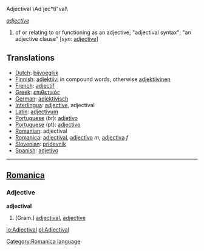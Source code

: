 Adjectival \Ad`jec*ti"val\

''[[adjective]]''
# of or relating to or functioning as an adjective; "adjectival syntax"; "an adjective clause" [''syn:'' [[adjective]]]

==Translations==
*[[Dutch]]: [[bijvoeglijk]]
*[[Finnish]]: [[adjektiivi]] in compound words, otherwise [[adjektiivinen]]
*[[French]]: [[adjectif]]
*[[Greek]]: [[επιθετικός]]
*[[German]]: [[adjektivisch]]
*[[Interlingua]]: [[adjective]], adjectival
*[[Latin]]: [[adjectivum]]
*[[Portuguese]] (br): [[adjetivo]]
*[[Portuguese]] (pt): [[adjectivo]]
*[[Romanian]]: adjectival
*[[Romanica]]: [[adjectival]], [[adjectivo]] ''m'', [[adjectiva]] ''f''
*[[Slovenian]]: [[pridevnik]]
*[[Spanish]]: [[adjetivo]]
----

==[[Romanica]]==
[[Category:Romanica language]]
===Adjective===
<b>adjectival</b>
#[Gram.] [[adjectival]], [[adjective]]

[[io:Adjectival]]
[[pl:Adjectival]]